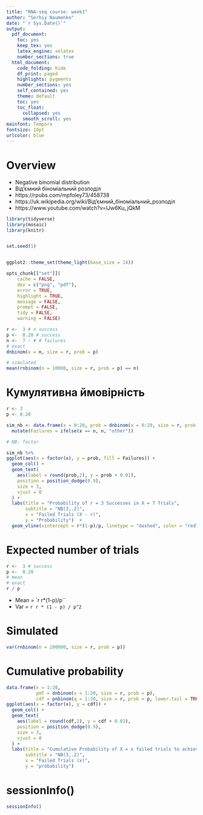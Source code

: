 ```yaml
---
title: "RNA-seq course- week1"
author: "Serhiy Naumenko"
date: "`r Sys.Date()`"
output:
  pdf_document:
    toc: yes
    keep_tex: yes
    latex_engine: xelatex
    number_sections: true
  html_document:
    code_folding: hide
    df_print: paged
    highlights: pygments
    number_sections: yes
    self_contained: yes
    theme: default
    toc: yes
    toc_float:
      collapsed: yes
      smooth_scroll: yes
mainfont: Tempora
fontsize: 10pt
urlcolor: blue
---
```


# Overview
- Negative binomial distribution
- Від'ємний біноміальний розподіл
- https://rpubs.com/mpfoley73/458738
- https://uk.wikipedia.org/wiki/Від'ємний_біноміальний_розподіл 
- https://www.youtube.com/watch?v=lJw6Ku_jQkM 



```r
library(tidyverse)
library(mosaic)
library(knitr)


set.seed(1)


ggplot2::theme_set(theme_light(base_size = 14))

opts_chunk[["set"]](
    cache = FALSE,
    dev = c("png", "pdf"),
    error = TRUE,
    highlight = TRUE,
    message = FALSE,
    prompt = FALSE,
    tidy = FALSE,
    warning = FALSE)

```

\newpage

```r
r <-  3 # n success
p <-  0.20 # success
n <-  7 - r # failures
# exact
dnbinom(x = n, size = r, prob = p)
```

```r
# simulated
mean(rnbinom(n = 10000, size = r, prob = p) == n)
```

\newpage

# Кумулятивна ймовірність 
```r

r <- 3
p <- 0.20

sim_nb <- data.frame(x = 0:20, prob = dnbinom(x = 0:20, size = r, prob = p)) %>%
  mutate(Failures = ifelse(x == n, n, "other")) 

# NB: factor

sim_nb %>%
ggplot(aes(x = factor(x), y = prob, fill = Failures)) +
  geom_col() +
  geom_text(
    aes(label = round(prob,2), y = prob + 0.01),
    position = position_dodge(0.9),
    size = 3,
    vjust = 0
  ) +
  labs(title = "Probability of r = 3 Successes in X = 7 Trials",
       subtitle = "NB(3,.2)",
       x = "Failed Trials (X - r)",
       y = "Probability")  +
  geom_vline(xintercept = r*(1-p)/p, linetype = "dashed", color = "red")

```
# Expected number of trials
```r
r <-  3 # success
p <-  0.20
# mean
# exact
r / p
```
* Mean = `r r*(1-p)/p``
* Var = `r r * (1 - p) / p^2`

# Simulated
```r
var(rnbinom(n = 100000, size = r, prob = p))
```

# Cumulative probability
```r
data.frame(x = 1:20, 
           pmf = dnbinom(x = 1:20, size = r, prob = p),
           cdf = pnbinom(q = 1:20, size = r, prob = p, lower.tail = TRUE)) %>%
ggplot(aes(x = factor(x), y = cdf)) +
  geom_col() +
  geom_text(
    aes(label = round(cdf,2), y = cdf + 0.01),
    position = position_dodge(0.9),
    size = 3,
    vjust = 0
  ) +
  labs(title = "Cumulative Probability of X = x failed trials to achieve 3rd success",
       subtitle = "NB(3,.2)",
       x = "Failed Trials (x)",
       y = "probability") 
```

# sessionInfo()
```r
sessionInfo()
```
